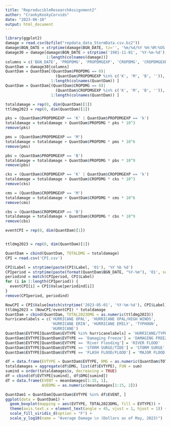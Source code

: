 ```yaml
---
title: "ReproducibleResearchAssignment2"
author: "CrankyKookyCorvids"
date: "2023-06-10"
output: html_document
---
```


```r
library(ggplot2)
damage = read.csv(bzfile("repdata_data_StormData.csv.bz2"))
damage$BGN_DATE = strptime(damage$BGN_DATE, tz='', '%m/%d/%Y %H:%M:%OS')
damage30 = damage[damage$BGN_DATE > strptime('1981-11-01', '%Y-%m-%d'),
                  1:length(colnames(damage))]
columns = c('BGN_DATE', 'PROPDMG', 'PROPDMGEXP', 'CROPDMG', 'CROPDMGEXP', 'EVTYPE')
QuantDam = damage30[columns]
QuantDam = QuantDam[(QuantDam$PROPDMG == 0)|
                      (QuantDam$PROPDMGEXP %in% c('K', 'M', 'B', '')), 
                    1:length(colnames(QuantDam)) ]
QuantDam = QuantDam[(QuantDam$CROPDMG == 0)|
                      (QuantDam$CROPDMGEXP %in% c('K', 'M', 'B', '')), 
                    1:length(colnames(QuantDam)) ]

totaldamage = rep(0, dim(QuantDam)[1])
ttldmg2023 = rep(0, dim(QuantDam)[1])

pks = (QuantDam$PROPDMGEXP == 'K' | QuantDam$PROPDMGEXP == 'k')
totaldamage = totaldamage + QuantDam$PROPDMG * pks * 10^3
remove(pks)

pms = (QuantDam$PROPDMGEXP == 'M')
totaldamage = totaldamage + QuantDam$PROPDMG * pms * 10^6
remove(pms)

pbs = (QuantDam$PROPDMGEXP == 'B')
totaldamage = totaldamage + QuantDam$PROPDMG * pbs * 10^9
remove(pbs)

cks = (QuantDam$CROPDMGEXP == 'K' | QuantDam$CROPDMGEXP == 'k')
totaldamage = totaldamage + QuantDam$CROPDMG * cks * 10^3
remove(cks)

cms = (QuantDam$CROPDMGEXP == 'M')
totaldamage = totaldamage + QuantDam$CROPDMG * cms * 10^6
remove(cms)

cbs = (QuantDam$CROPDMGEXP == 'B')
totaldamage = totaldamage + QuantDam$CROPDMG * cbs * 10^9
remove(cbs)

eventCPI = rep(0, dim(QuantDam)[1])


ttldmg2023 = rep(0, dim(QuantDam)[1])

QuantDam = cbind(QuantDam, TOTALDMG = totaldamage)
CPI = read.csv('CPI.csv')

CPI$Label = strptime(paste(CPI$Label, '01'), '%Y %b %d')
CPIperiod = strptime(paste(format(QuantDam$BGN_DATE, "%Y-%m"), '01', sep= '-'), format = '%Y-%m-%d')
periodind = match(CPIperiod, CPI$Label)
for (i in 1:length(CPIperiod)) {
  eventCPI[i] = CPI$Value[periodind[i]]
}
remove(CPIperiod, periodind)

NowCPI = CPI$Value[match(strptime('2023-05-01', '%Y-%m-%d'), CPI$Label)]
ttldmg2023 = (NowCPI/eventCPI) * totaldamage
QuantDam = cbind(QuantDam, TOTAL2023DMG = as.numeric(ttldmg2023))
hurricanelabels = c('HURRICANE OPAL', 'HURRICANE OPAL/HIGH WINDS',
                    'HURRICANE ERIN', 'HURRICANE EMILY', 'TYPHOON',
                    'HURRICANE')
QuantDam$EVTYPE[QuantDam$EVTYPE %in% hurricanelabels] = 'HURRICANE/TYPHOON'
QuantDam$EVTYPE[QuantDam$EVTYPE == 'Damaging Freeze'] = 'DAMAGING FREEZE'
QuantDam$EVTYPE[QuantDam$EVTYPE == 'River Flooding'] = 'RIVER FLOOD'
QuantDam$EVTYPE[QuantDam$EVTYPE == 'STORM SURGE/TIDE'] = 'STORM SURGE'
QuantDam$EVTYPE[QuantDam$EVTYPE == 'FLASH FLOOD/FLOOD'] = 'MAJOR FLOOD'

df = data.frame(EVTYPE = QuantDam$EVTYPE, DMG = as.numeric(QuantDam$TOTAL2023DMG))
totaldamages = aggregate(df$DMG, list(df$EVTYPE), FUN = sum)
sumind = order(totaldamages$x, decreasing = TRUE)
df = cbind(df$EVTYPE[sumind], df$DMG[sumind])
df = data.frame(EVENT = meandamages[1:15, 1], 
                AVEDMG = as.numeric(meandamages[1:15, 2]))

QuantDam1 = QuantDam[QuantDam$EVTYPE %in% df$EVENT, ]
ggplot(data = QuantDam1) +
  geom_boxplot(mapping = aes(EVTYPE, TOTAL2023DMG, fill = EVTYPE)) +
  theme(axis.text.x = element_text(angle = 45, vjust = 1, hjust = 1)) +
  scale_fill_viridis_d(option = "F") +
  scale_y_log10(name = "Average Damage \n (Dollars as of May, 2023)")
```

